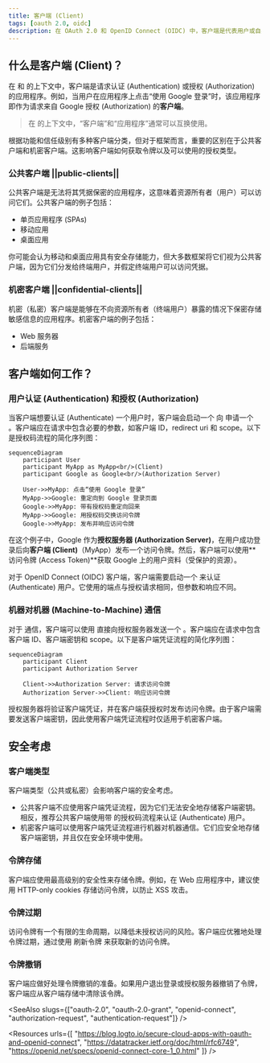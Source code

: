 ```yaml
---
title: 客户端 (Client)
tags: [oauth 2.0, oidc]
description: 在 OAuth 2.0 和 OpenID Connect (OIDC) 中，客户端是代表用户或自身请求认证 (Authentication) 或授权 (Authorization) 的应用程序。客户端可以是公共或机密的（私密），并且它们使用不同的授权类型获取令牌。
---
```


## 什么是客户端 (Client)？

在 <Ref slug="oauth-2.0" /> 和 <Ref slug="openid-connect" /> 的上下文中，客户端是请求认证 (Authentication) 或授权 (Authorization) 的应用程序。例如，当用户在应用程序上点击“使用 Google 登录”时，该应用程序即作为请求来自 Google 授权 (Authorization) 的**客户端**。

> 在 <Ref slug="iam" /> 的上下文中，“客户端”和“应用程序”通常可以互换使用。

根据功能和信任级别有多种客户端分类，但对于框架而言，重要的区别在于公共客户端和机密客户端。这影响客户端如何获取令牌以及可以使用的授权类型。

### 公共客户端 ||public-clients||

公共客户端是无法将其凭据保密的应用程序，这意味着资源所有者（用户）可以访问它们。公共客户端的例子包括：

- 单页应用程序 (SPAs)
- 移动应用
- 桌面应用

你可能会认为移动和桌面应用具有安全存储能力，但大多数框架将它们视为公共客户端，因为它们分发给终端用户，并假定终端用户可以访问凭据。

### 机密客户端 ||confidential-clients||

机密（私密）客户端是能够在不向资源所有者（终端用户）暴露的情况下保密存储敏感信息的应用程序。机密客户端的例子包括：

- Web 服务器
- 后端服务

## 客户端如何工作？

### 用户认证 (Authentication) 和授权 (Authorization)

当客户端想要认证 (Authenticate) 一个用户时，客户端会启动一个 <Ref slug="authorization-request" /> 向 <Ref slug="authorization-server" /> 申请一个 <Ref slug="access-token" />。客户端应在请求中包含必要的参数，如客户端 ID，redirect uri 和 scope。以下是授权码流程的简化序列图：

```mermaid
sequenceDiagram
    participant User
    participant MyApp as MyApp<br/>(Client)
    participant Google as Google<br/>(Authorization Server)

    User->>MyApp: 点击“使用 Google 登录”
    MyApp->>Google: 重定向到 Google 登录页面
    Google->>MyApp: 带有授权码重定向回来
    MyApp->>Google: 用授权码交换访问令牌
    Google->>MyApp: 发布并响应访问令牌
```

在这个例子中，Google 作为**授权服务器 (Authorization Server)**，在用户成功登录后向**客户端 (Client)**（MyApp）发布一个访问令牌。然后，客户端可以使用**访问令牌 (Access Token)**获取 Google 上的用户资料（受保护的资源）。

对于 OpenID Connect (OIDC) 客户端，客户端需要启动一个 <Ref slug="authentication-request" /> 来认证 (Authenticate) 用户。它使用的端点与授权请求相同，但参数和响应不同。

### 机器对机器 (Machine-to-Machine) 通信

对于 <Ref slug="machine-to-machine" /> 通信，客户端可以使用 <Ref slug="client-credentials-flow" /> 直接向授权服务器发送一个 <Ref slug="token-request" />。客户端应在请求中包含客户端 ID、客户端密钥和 scope。以下是客户端凭证流程的简化序列图：

```mermaid
sequenceDiagram
    participant Client
    participant Authorization Server

    Client->>Authorization Server: 请求访问令牌
    Authorization Server->>Client: 响应访问令牌
```

授权服务器将验证客户端凭证，并在客户端获授权时发布访问令牌。由于客户端需要发送客户端密钥，因此使用客户端凭证流程时仅适用于机密客户端。

## 安全考虑

### 客户端类型

客户端类型（公共或私密）会影响客户端的安全考虑。

- 公共客户端不应使用客户端凭证流程，因为它们无法安全地存储客户端密钥。相反，推荐公共客户端使用带 <Ref slug="pkce" /> 的授权码流程来认证 (Authenticate) 用户。
- 机密客户端可以使用客户端凭证流程进行机器对机器通信。它们应安全地存储客户端密钥，并且仅在安全环境中使用。

### 令牌存储

客户端应使用最高级别的安全性来存储令牌。例如，在 Web 应用程序中，建议使用 HTTP-only cookies 存储访问令牌，以防止 XSS 攻击。

### 令牌过期

访问令牌有一个有限的生命周期，以降低未授权访问的风险。客户端应优雅地处理令牌过期，通过使用 <Ref slug="refresh-token">刷新令牌</Ref> 来获取新的访问令牌。

### 令牌撤销

客户端应做好处理令牌撤销的准备。如果用户退出登录或授权服务器撤销了令牌，客户端应从客户端存储中清除该令牌。

<SeeAlso slugs={["oauth-2.0", "oauth-2.0-grant", "openid-connect", "authorization-request", "authentication-request"]} />

<Resources
  urls={[
    "https://blog.logto.io/secure-cloud-apps-with-oauth-and-openid-connect",
    "https://datatracker.ietf.org/doc/html/rfc6749",
    "https://openid.net/specs/openid-connect-core-1_0.html"
  ]}
/>
